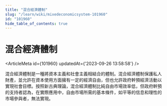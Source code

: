 ```yaml
---
title: "混合經濟體制"
slug: "/learn/wiki/mixedeconomicsystem-101960"
id: "101960"
hide_table_of_contents: true
---
```



# 混合經濟體制

<ArticleMeta id={101960} updatedAt={'2023-09-26 13:58:58'} />
<div className='border-solid border-b border-t-0 my-4 border-[var(--ifm-color-gray-300)]' />

混合經濟體制是一種將資本主義和社會主義相結合的體制。混合經濟體制保護私人財產，並允許在資本使用方面擁有一定的經濟自由，但也允許政府幹預經濟活動以實現社會目標。按照新古典理論，混合經濟體制比純自由市場效率低，但政府幹預的支持者認為，在實際應用中，自由市場所需的基本條件，如平等的信息和理性的市場參與者，無法實現。
